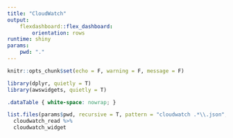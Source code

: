 ```yaml
---
title: "CloudWatch"
output:
    flexdashboard::flex_dashboard:
        orientation: rows
runtime: shiny
params:
    pwd: "."
---
```


```r
knitr::opts_chunk$set(echo = F, warning = F, message = F)

library(dplyr, quietly = T)
library(awswidgets, quietly = T)
```
```css
.dataTable { white-space: nowrap; }
```
```r
list.files(params$pwd, recursive = T, pattern = "cloudwatch .*\\.json", full.names = T) %>%
  cloudwatch_read %>%
  cloudwatch_widget
```
